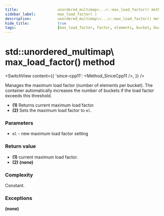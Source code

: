 ```yaml
---
title:					unordered_multimap<...>::max_load_factor() method
sidebar_label:			max_load_factor( )
description:			unordered_multimap\<...>::max_load_factor() method C++ documentation
hide_title:				true
tags:					[max_load_factor, factor, elements, bucket, buckets]
---
```



<!----------------- Codes ---------------------->

<!-- max_load_factor() -->

# std::unordered_multimap\ max_load_factor() method

<SwitchView content={{
    'since-cpp11': <Method_SinceCpp11 />,
    }} />

Manages the maximum load factor (number of elements per bucket).
The container automatically increases the number of buckets if the load factor exceeds this threshold.

 - **(1)** Returns current maximum load factor.
 - **(2)** Sets the maximum load factor to `ml`.

### Parameters

 - `ml` - new maximum load factor setting

### Return value

 - **(1)** current maximum load factor.
 - **(2)** **(none)**

### Complexity

Constant.

### Exceptions

**(none)**